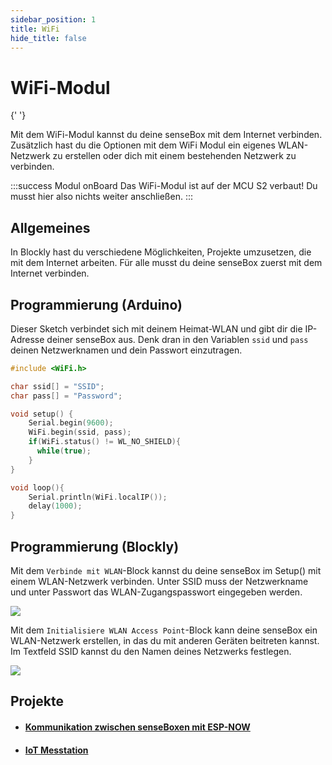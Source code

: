 ```yaml
---
sidebar_position: 1
title: WiFi
hide_title: false
---
```



# WiFi-Modul

<ImageWithText
  size="xl"
  src={wifiModul}
  alt="SD Modul"
  title="Das WiFi Modul ist auf dem Board direkt mittig verbaut."
/>{' '}

Mit dem WiFi-Modul kannst du deine senseBox mit dem Internet verbinden. Zusätzlich hast du die Optionen mit dem WiFi Modul ein eigenes WLAN-Netzwerk zu erstellen oder dich mit einem bestehenden Netzwerk zu verbinden.

:::success Modul onBoard
Das WiFi-Modul ist auf der MCU S2 verbaut! Du musst hier also nichts weiter anschließen.
:::

## Allgemeines

In Blockly hast du verschiedene Möglichkeiten, Projekte umzusetzen, die mit dem Internet arbeiten. Für alle musst du deine senseBox zuerst mit dem Internet verbinden.

## Programmierung (Arduino)

Dieser Sketch verbindet sich mit deinem Heimat-WLAN und gibt dir die IP-Adresse deiner senseBox aus. Denk dran in den Variablen `ssid` und `pass` deinen Netzwerknamen und dein Passwort einzutragen.

```cpp
#include <WiFi.h>

char ssid[] = "SSID";
char pass[] = "Password";

void setup() {
    Serial.begin(9600);
    WiFi.begin(ssid, pass);
    if(WiFi.status() != WL_NO_SHIELD){
      while(true);
    }
}

void loop(){
    Serial.println(WiFi.localIP());
    delay(1000);
}
```

## Programmierung (Blockly)

Mit dem `Verbinde mit WLAN`-Block kannst du deine senseBox im Setup() mit einem WLAN-Netzwerk verbinden. Unter SSID muss der Netzwerkname und unter Passwort das WLAN-Zugangspasswort eingegeben werden.

![](/img/blockly-bilder/web-wifi/blockly-Web-Wifi-1.svg)

Mit dem `Initialisiere WLAN Access Point`-Block kann deine senseBox ein WLAN-Netzwerk erstellen, in das du mit anderen Geräten beitreten kannst. Im Textfeld SSID kannst du den Namen deines Netzwerks festlegen.

![](/img/blockly-bilder/web-wifi/blockly-Web-Wifi-2.svg)

## Projekte

- #### [Kommunikation zwischen senseBoxen mit ESP-NOW](https://sensebox.de/projects/de/2024-03-24-esp-now)
- #### [IoT Messtation](https://sensebox.de/projects/de/2024-01-10-iotmesstation_s2)
